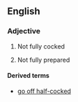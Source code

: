 ==English==

===Adjective===
{{en-adj|-|pos=[[half]]-[[cocked]]}}

# {{context|of a gun}} Not fully cocked
# {{context|of a plan etc}} Not fully prepared

====Derived terms====
*[[go off half-cocked]]